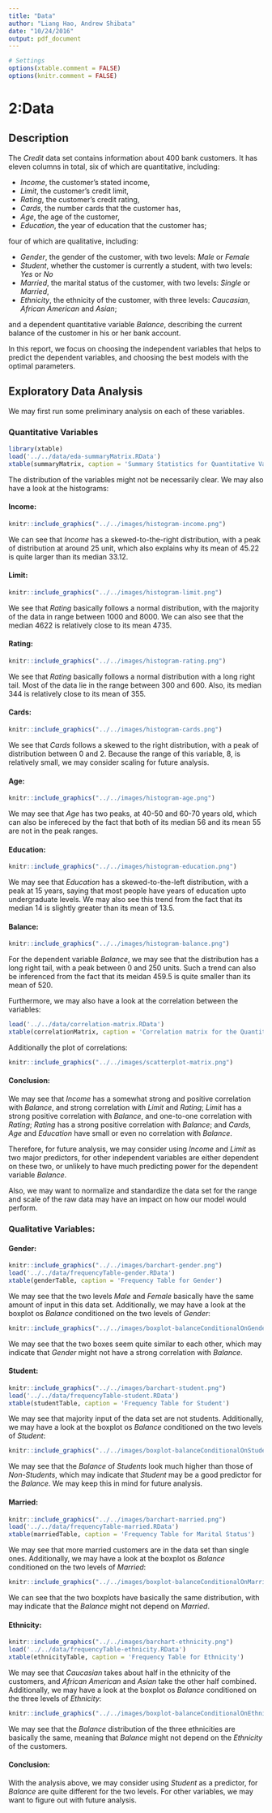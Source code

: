 ```yaml
---
title: "Data"
author: "Liang Hao, Andrew Shibata"
date: "10/24/2016"
output: pdf_document
---
```

```r
# Settings
options(xtable.comment = FALSE)
options(knitr.comment = FALSE)
```

# 2:Data

## Description
The *Credit* data set contains information about 400 bank customers. It has eleven columns in total, six of which are quantitative, including:

* *Income*, the customer's stated income,
* *Limit*, the customer's credit limit, 
* *Rating*, the customer's credit rating,
* *Cards*, the number cards that the customer has, 
* *Age*, the age of the customer, 
* *Education*, the year of education that the customer has; 

four of which are qualitative, including:

* *Gender*, the gender of the customer, with two levels: *Male* or *Female* 
* *Student*, whether the customer is currently a student, with two levels: *Yes* or *No* 
* *Married*, the marital status of the customer, with two levels: *Single* or *Married*,
* *Ethnicity*, the ethnicity of the customer, with three levels: *Caucasian*, *African American* and *Asian*; 

and a dependent quantitative variable *Balance*, describing the current balance of the customer in his or her bank account.


In this report, we focus on choosing the independent variables that helps to predict the dependent variables, and choosing the best models with the optimal parameters.

## Exploratory Data Analysis
We may first run some preliminary analysis on each of these variables.

### Quantitative Variables

```r
library(xtable)
load('../../data/eda-summaryMatrix.RData')
xtable(summaryMatrix, caption = 'Summary Statistics for Quantitative Variables')
```

The distribution of the variables might not be necessarily clear. We may also have a look at the histograms:

#### Income:
```r
knitr::include_graphics("../../images/histogram-income.png")
```

We can see that *Income* has a skewed-to-the-right distribution, with a peak of distribution at around 25 unit, which also explains why its mean of 45.22 is quite larger than its median 33.12.

#### Limit:
```r
knitr::include_graphics("../../images/histogram-limit.png")
```

We see that *Rating* basically follows a normal distribution, with the majority of the data in range between 1000 and 8000. We can also see that the median 4622 is relatively close to its mean 4735.

#### Rating:
```r
knitr::include_graphics("../../images/histogram-rating.png")
```

We see that *Rating* basically follows a normal distribution with a long right tail. Most of the data lie in the range between 300 and 600. Also, its median 344 is relatively close to its mean of 355.

#### Cards:
```r
knitr::include_graphics("../../images/histogram-cards.png")
```

We see that *Cards* follows a skewed to the right distribution, with a peak of distribution between 0 and 2. Because the range of this variable, 8, is relatively small, we may consider scaling for future analysis.

#### Age:
```r
knitr::include_graphics("../../images/histogram-age.png")
```

We may see that *Age* has two peaks, at 40-50 and 60-70 years old, which can also be infereced by the fact that both of its median 56 and its mean 55 are not in the peak ranges.

#### Education:
```r
knitr::include_graphics("../../images/histogram-education.png")
```

We may see that *Education* has a skewed-to-the-left distribution, with a peak at 15 years, saying that most people have years of education upto undergraduate levels. We may also see this trend from the fact that its median 14 is slightly greater than its mean of 13.5.

#### Balance:
```r
knitr::include_graphics("../../images/histogram-balance.png")
```

For the dependent variable *Balance*, we may see that the distribution has a long right tail, with a peak between 0 and 250 units. Such a trend can also be inferenced from the fact that its meidan 459.5 is quite smaller than its mean of 520.

Furthermore, we may also have a look at the correlation between the variables:
```r
load('../../data/correlation-matrix.RData')
xtable(correlationMatrix, caption = 'Correlation matrix for the Quantitative Variables')
```

Additionally the plot of correlations:

```r
knitr::include_graphics("../../images/scatterplot-matrix.png")
```


#### Conclusion:
We may see that *Income* has a somewhat strong and positive correlation with *Balance*, and strong correlation with *Limit* and *Rating*; *Limit* has a strong positive correlation with *Balance*, and one-to-one correlation with *Rating*; *Rating* has a strong positive correlation with *Balance*; and *Cards*, *Age* and *Education* have small or even no correlation with *Balance*.

Therefore, for future analysis, we may consider using *Income* and *Limit* as two major predictors, for other independent variables are either dependent on these two, or unlikely to have much predicting power for the dependent variable *Balance*.

Also, we may want to normalize and standardize the data set for the range and scale of the raw data may have an impact on how our model would perform.

### Qualitative Variables:

#### Gender:
```r
knitr::include_graphics("../../images/barchart-gender.png")
load('../../data/frequencyTable-gender.RData')
xtable(genderTable, caption = 'Frequency Table for Gender')
```

We may see that the two levels *Male* and *Female* basically have the same amount of input in this data set. Additionally, we may have a look at the boxplot os *Balance* conditioned on the two levels of *Gender*:
```r
knitr::include_graphics("../../images/boxplot-balanceConditionalOnGender.png")
```

We may see that the two boxes seem quite similar to each other, which may indicate that *Gender* might not have a strong correlation with *Balance*.

#### Student:
```r
knitr::include_graphics("../../images/barchart-student.png")
load('../../data/frequencyTable-student.RData')
xtable(studentTable, caption = 'Frequency Table for Student')
```

We may see that majority input of the data set are not students. Additionally, we may have a look at the boxplot os *Balance* conditioned on the two levels of *Student*:
```r
knitr::include_graphics("../../images/boxplot-balanceConditionalOnStudent.png")
```

We may see that the *Balance* of *Students* look much higher than those of *Non-Students*, which may indicate that *Student* may be a good predictor for the *Balance*. We may keep this in mind for future analysis.

#### Married:
```r
knitr::include_graphics("../../images/barchart-married.png")
load('../../data/frequencyTable-married.RData')
xtable(marriedTable, caption = 'Frequency Table for Marital Status')
```

We may see that more married customers are in the data set than single ones. Additionally, we may have a look at the boxplot os *Balance* conditioned on the two levels of *Married*:
```r
knitr::include_graphics("../../images/boxplot-balanceConditionalOnMarried.png")
```

We can see that the two boxplots have basically the same distribution, with may indicate that the *Balance* might not depend on *Married*.

#### Ethnicity:
```r
knitr::include_graphics("../../images/barchart-ethnicity.png")
load('../../data/frequencyTable-ethnicity.RData')
xtable(ethnicityTable, caption = 'Frequency Table for Ethnicity')
```

We may see that *Caucasian* takes about half in the ethnicity of the customers, and *African American* and *Asian* take the other half combined. Additionally, we may have a look at the boxplot os *Balance* conditioned on the three levels of *Ethnicity*:
```r
knitr::include_graphics("../../images/boxplot-balanceConditionalOnEthnicity.png")
```

We may see that the *Balance* distribution of the three ethnicities are basically the same, meaning that *Balance* might not depend on the *Ethnicity* of the customers.

#### Conclusion:
With the analysis above, we may consider using *Student* as a predictor, for *Balance* are quite different for the two levels. For other variables, we may want to figure out with future analysis.
